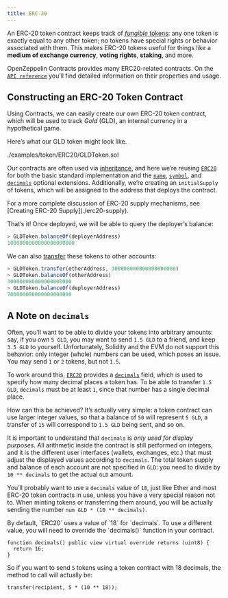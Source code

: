 ```yaml
---
title: ERC-20
---
```


An ERC-20 token contract keeps track of [_fungible_ tokens](./tokens#different-kinds-of-tokens): any one token is exactly equal to any other token; no tokens have special rights or behavior associated with them. This makes ERC-20 tokens useful for things like a **medium of exchange currency**, **voting rights**, **staking**, and more.

OpenZeppelin Contracts provides many ERC20-related contracts. On the [`API reference`](/contracts/5.x/api/token/ERC20) you’ll find detailed information on their properties and usage.

## Constructing an ERC-20 Token Contract

Using Contracts, we can easily create our own ERC-20 token contract, which will be used to track _Gold_ (GLD), an internal currency in a hypothetical game.

Here’s what our GLD token might look like.

<include cwd lang='solidity'>./examples/token/ERC20/GLDToken.sol</include>

Our contracts are often used via [inheritance](https://solidity.readthedocs.io/en/latest/contracts.html#inheritance), and here we’re reusing [`ERC20`](/contracts/5.x/api/token/ERC20#erc20) for both the basic standard implementation and the [`name`](/contracts/5.x/api/token/ERC20#ERC20-name--), [`symbol`](/contracts/5.x/api/token/ERC20#ERC20-symbol--), and [`decimals`](/contracts/5.x/api/token/ERC20#ERC20-decimals--) optional extensions. Additionally, we’re creating an `initialSupply` of tokens, which will be assigned to the address that deploys the contract.

<Callout>
For a more complete discussion of ERC-20 supply mechanisms, see [Creating ERC-20 Supply](./erc20-supply).
</Callout>

That’s it! Once deployed, we will be able to query the deployer’s balance:

```javascript
> GLDToken.balanceOf(deployerAddress)
1000000000000000000000
```

We can also [transfer](/contracts/5.x/api/token/ERC20#IERC20-transfer-address-uint256-) these tokens to other accounts:

```javascript
> GLDToken.transfer(otherAddress, 300000000000000000000)
> GLDToken.balanceOf(otherAddress)
300000000000000000000
> GLDToken.balanceOf(deployerAddress)
700000000000000000000
```

## A Note on `decimals`

Often, you’ll want to be able to divide your tokens into arbitrary amounts: say, if you own `5 GLD`, you may want to send `1.5 GLD` to a friend, and keep `3.5 GLD` to yourself. Unfortunately, Solidity and the EVM do not support this behavior: only integer (whole) numbers can be used, which poses an issue. You may send `1` or `2` tokens, but not `1.5`.

To work around this, [`ERC20`](/contracts/5.x/api/token/ERC20#ERC20) provides a [`decimals`](/contracts/5.x/api/token/ERC20#ERC20-decimals--) field, which is used to specify how many decimal places a token has. To be able to transfer `1.5 GLD`, `decimals` must be at least `1`, since that number has a single decimal place.

How can this be achieved? It’s actually very simple: a token contract can use larger integer values, so that a balance of `50` will represent `5 GLD`, a transfer of `15` will correspond to `1.5 GLD` being sent, and so on.

It is important to understand that `decimals` is _only used for display purposes_. All arithmetic inside the contract is still performed on integers, and it is the different user interfaces (wallets, exchanges, etc.) that must adjust the displayed values according to `decimals`. The total token supply and balance of each account are not specified in `GLD`: you need to divide by `10 ** decimals` to get the actual `GLD` amount.

You’ll probably want to use a `decimals` value of `18`, just like Ether and most ERC-20 token contracts in use, unless you have a very special reason not to. When minting tokens or transferring them around, you will be actually sending the number `num GLD * (10 ** decimals)`.

<Callout>
By default, `ERC20` uses a value of `18` for `decimals`. To use a different value, you will need to override the `decimals()` function in your contract.
</Callout>

```solidity
function decimals() public view virtual override returns (uint8) {
  return 16;
}
```

So if you want to send `5` tokens using a token contract with 18 decimals, the method to call will actually be:

```solidity
transfer(recipient, 5 * (10 ** 18));
```
